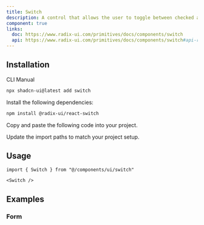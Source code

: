 ```yaml
---
title: Switch
description: A control that allows the user to toggle between checked and not checked.
component: true
links:
  doc: https://www.radix-ui.com/primitives/docs/components/switch
  api: https://www.radix-ui.com/primitives/docs/components/switch#api-reference
---
```


<ComponentPreview name="switch-demo" />

## Installation

<Tabs defaultValue="cli">

<TabsList>
  <TabsTrigger value="cli">CLI</TabsTrigger>
  <TabsTrigger value="manual">Manual</TabsTrigger>
</TabsList>
<TabsContent value="cli">

```bash
npx shadcn-ui@latest add switch
```

</TabsContent>

<TabsContent value="manual">

<Steps>

<Step>Install the following dependencies:</Step>

```bash
npm install @radix-ui/react-switch
```

<Step>Copy and paste the following code into your project.</Step>

<ComponentSource name="switch" />

<Step>Update the import paths to match your project setup.</Step>

</Steps>

</TabsContent>

</Tabs>

## Usage

```tsx
import { Switch } from "@/components/ui/switch"
```

```tsx
<Switch />
```

## Examples

### Form

<ComponentPreview name="switch-form" />
